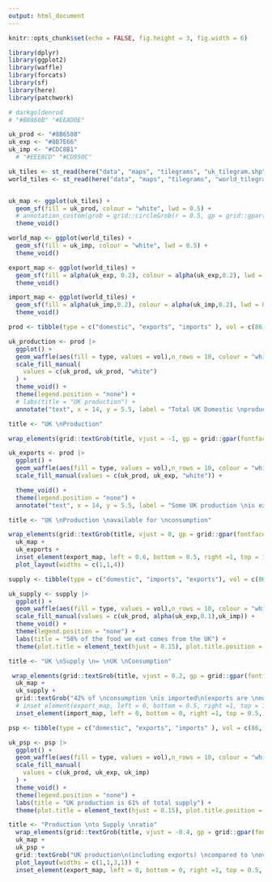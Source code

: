 ```yaml
---
output: html_document
---
```


```r
knitr::opts_chunk$set(echo = FALSE, fig.height = 3, fig.width = 6)

library(dplyr)
library(ggplot2)
library(waffle)
library(forcats)
library(sf)
library(here)
library(patchwork)

# darkgoldenrod
# "#B8860B" "#EEAD0E"

uk_prod <- "#8B6508"
uk_exp <- "#8B7E66"
uk_imp <- "#CDC8B1"
  # "#EEE8CD" "#CD950C"

```


```r


uk_tiles <- st_read(here("data", "maps", "tilegrams", "uk_tilegram.shp"), quiet = TRUE)
world_tiles <- st_read(here("data", "maps", "tilegrams", "world_tilegram.shp"), quiet = TRUE)


uk_map <- ggplot(uk_tiles) +
  geom_sf(fill = uk_prod, colour = "white", lwd = 0.5) +
  # annotation_custom(grob = grid::circleGrob(r = 0.5, gp = grid::gpar(fill = NA))) +
  theme_void() 
```


```r
world_map <- ggplot(world_tiles) +
  geom_sf(fill = uk_imp, colour = "white", lwd = 0.5) +
  theme_void() 

export_map <- ggplot(world_tiles) +
  geom_sf(fill = alpha(uk_exp, 0.2), colour = alpha(uk_exp,0.2), lwd = 0.5) +
  theme_void() 

import_map <- ggplot(world_tiles) +
  geom_sf(fill = alpha(uk_imp,0.2), colour = alpha(uk_imp,0.2), lwd = 0.5) +
  theme_void()

```







```r


prod <- tibble(type = c("domestic", "exports", "imports" ), vol = c(86, 14, 62))

uk_production <- prod |> 
  ggplot() + 
  geom_waffle(aes(fill = type, values = vol),n_rows = 10, colour = "white", size = 1) + 
  scale_fill_manual(
    values = c(uk_prod, uk_prod, "white")
  ) +
  theme_void() +
  theme(legend.position = "none") +
  # labs(title = "UK production") +
  annotate("text", x = 14, y = 5.5, label = "Total UK Domestic \nproduction")

title <- "UK \nProduction"

wrap_elements(grid::textGrob(title, vjust = -1, gp = grid::gpar(fontface = "bold", fontsize = 16))) + uk_map + uk_production + plot_layout(widths = c(1,1,4))

```




```r
uk_exports <- prod |> 
  ggplot() + 
  geom_waffle(aes(fill = type, values = vol),n_rows = 10, colour = "white", size = 1) + 
  scale_fill_manual(values = c(uk_prod, uk_exp, "white")) +

  theme_void() +
  theme(legend.position = "none") +
  annotate("text", x = 14, y = 5.5, label = "Some UK production \nis exported")

title <- "UK \nProduction \navailable for \nconsumption"

wrap_elements(grid::textGrob(title, vjust = 0, gp = grid::gpar(fontface = "bold", fontsize = 16))) + 
  uk_map + 
  uk_exports + 
  inset_element(export_map, left = 0.6, bottom = 0.5, right =1, top = 1, on_top = TRUE, align_to = "full") +
  plot_layout(widths = c(1,1,4))
```




```r
supply <- tibble(type = c("domestic", "imports", "exports"), vol = c(86, 62, 14)) 

uk_supply <- supply |>
  ggplot() + 
  geom_waffle(aes(fill = type, values = vol),n_rows = 10, colour = "white",size = 1) + 
  scale_fill_manual(values = c(uk_prod, alpha(uk_exp,0.1),uk_imp)) +
  theme_void() +
  theme(legend.position = "none") +
  labs(title = "58% of the food we eat comes from the UK") +
  theme(plot.title = element_text(hjust = 0.15), plot.title.position = "panel")

title <- "UK \nSupply \n= \nUK \nConsumption"

 wrap_elements(grid::textGrob(title, vjust = 0.2, gp = grid::gpar(fontface = "bold", fontsize = 16))) + 
  uk_map + 
  uk_supply + 
  grid::textGrob("42% of \nconsumption \nis imported\n(exports are \nnot included)", vjust = 0.2) + plot_layout(widths = c(1,1,3,1)) +
  # inset_element(export_map, left = 0, bottom = 0.5, right =1, top = 1, on_top = TRUE, align_to = "full") +
  inset_element(import_map, left = 0, bottom = 0, right =1, top = 0.5, on_top = TRUE, align_to = "full")
```




```r
psp <- tibble(type = c("domestic", "exports", "imports" ), vol = c(86, 14, 62))

uk_psp <- psp |>
  ggplot() + 
  geom_waffle(aes(fill = type, values = vol),n_rows = 10, colour = "white", size = 1) + 
  scale_fill_manual(
    values = c(uk_prod, uk_exp, uk_imp)
  ) +
  theme_void() +
  theme(legend.position = "none") +
  labs(title = "UK production is 61% of total supply") +
  theme(plot.title = element_text(hjust = 0.15), plot.title.position = "panel")

title <- "Production \nto Supply \nratio"
  wrap_elements(grid::textGrob(title, vjust = -0.4, gp = grid::gpar(fontface = "bold", fontsize = 16))) + 
  uk_map + 
  uk_psp + 
  grid::textGrob("UK production\n(including exports) \ncompared to \noverall supply",vjust = -0.1) + 
  plot_layout(widths = c(1,1,3,1)) +
  inset_element(export_map, left = 0, bottom = 0, right =1, top = 0.5, on_top = TRUE, align_to = "full")

```

